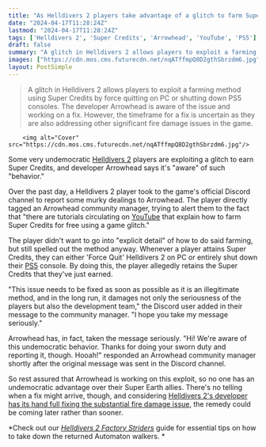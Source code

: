 ```yaml
---
title: "As Helldivers 2 players take advantage of a glitch to farm Super Credits for free, Arrowhead says it's aware of such 'undemocratic behavior'"
date: "2024-04-17T11:28:24Z"
lastmod: "2024-04-17T11:28:24Z"
tags: ['Helldivers 2', 'Super Credits', 'Arrowhead', 'YouTube', 'PS5']
draft: false
summary: "A glitch in Helldivers 2 allows players to exploit a farming method using Super Credits by force quitting on PC or shutting down PS5 consoles. The developer Arrowhead is aware of the issue and working on a fix. However, the timeframe for a fix is uncertain as they are also addressing other significant fire damage issues in the game."
images: ["https://cdn.mos.cms.futurecdn.net/nqATffmpQ8D2gthSbrzdm6.jpg"]
layout: PostSimple
---
```

> A glitch in Helldivers 2 allows players to exploit a farming method using Super Credits by force quitting on PC or shutting down PS5 consoles. The developer Arrowhead is aware of the issue and working on a fix. However, the timeframe for a fix is uncertain as they are also addressing other significant fire damage issues in the game.


        <img alt="Cover" src="https://cdn.mos.cms.futurecdn.net/nqATffmpQ8D2gthSbrzdm6.jpg"/>
        
Some very undemocratic [Helldivers 2](https://www.gamesradar.com/helldivers-2-guide/) players are exploiting a glitch to earn Super Credits, and developer Arrowhead says it's "aware" of such "behavior."

Over the past day, a Helldivers 2 player took to the game's official Discord channel to report some murky dealings to Arrowhead. The player directly tagged an Arrowhead community manager, trying to alert them to the fact that "there are tutorials circulating on [YouTube](https://www.gamesradar.com/uk/tag/youtube/) that explain how to farm Super Credits for free using a game glitch."

The player didn't want to go into "explicit detail" of how to do said farming, but still spelled out the method anyway. Whenever a player attains Super Credits, they can either 'Force Quit' Helldivers 2 on PC or entirely shut down their [PS5](https://www.gamesradar.com/ps5-review/) console. By doing this, the player allegedly retains the Super Credits that they've just earned.

"This issue needs to be fixed as soon as possible as it is an illegitimate method, and in the long run, it damages not only the seriousness of the players but also the development team," the Discord user added in their message to the community manager. "I hope you take my message seriously."

Arrowhead has, in fact, taken the message seriously. "Hi! We're aware of this undemocratic behavior. Thanks for doing your sworn duty and reporting it, though. Hooah!" responded an Arrowhead community manager shortly after the original message was sent in the Discord channel.

So rest assured that Arrowhead is working on this exploit, so no one has an undemocratic advantage over their Super Earth allies. There's no telling when a fix might arrive, though, and considering [Helldivers 2's developer has its hand full fixing the substantial fire damage issue](https://www.gamesradar.com/helldivers-2-devs-are-reworking-fire-as-a-whole-after-admitting-the-way-it-works-now-is-ridiculous/), the remedy could be coming later rather than sooner. 

*Check out our *[<em>Helldivers 2 Factory Striders</em>](https://www.gamesradar.com/helldivers-2-factory-striders/)* guide for essential tips on how to take down the returned Automaton walkers. *
        